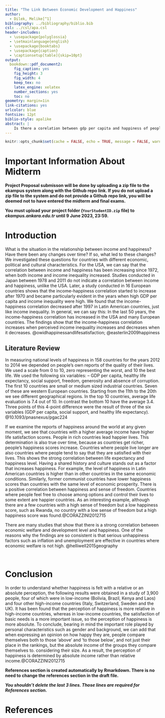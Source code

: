 ```yaml
---
title: "The Link Between Economic Development and Happiness"
author: 
  - Dilek, Melike[^1]
bibliography: ../bibliography/biblio.bib
csl: ../csl/apa.csl
header-includes:
  - \usepackage{polyglossia}
  - \setmainlanguage{english}
  - \usepackage{booktabs}
  - \usepackage{caption} 
  - \captionsetup[table]{skip=10pt}
output:
  bookdown::pdf_document2:
    fig_caption: yes
    fig_height: 3
    fig_width: 4
    keep_tex: no
    latex_engine: xelatex
    number_sections: yes
    toc: no
geometry: margin=1in
link-citations: yes
urlcolor: blue
fontsize: 12pt
biblio-style: apalike
abstract: |
    Is there a corelation between gdp per capita and happiness of people?
---
```

```r
knitr::opts_chunk$set(cache = FALSE, echo = TRUE, message = FALSE, warning = FALSE)
```

<!-- ======================================================================= -->
<!-- ============================== FOOTNOTES ============================== -->
<!-- ======================================================================= -->
[^1]: 20450586, [Github Repo](https://github.com/YOUR_USER_NAME_HERE/YOUR_REPO_NAME_HERE)

# Important Information About Midterm

\colorbox{BurntOrange}{WRITE YOUR GITHUB REPO LINK ON LINE 37 IN THIS FILE!}

**Project Proposal submisson will be done by uploading a zip file to the ekampus system along with the Github repo link. If you do not upload a zip file to the system and do not provide a Github repo link, you will be deemed not to have entered the midterm and final exams.**

**You must upload your project folder (`YourStudentID.zip` file) to *ekampus.ankara.edu.tr* until 9 June 2023, 23:59.**

\colorbox{WildStrawberry}{Read the README.md file in the project folder for more information.}

# Introduction

What is the situation in the relationship between income and happiness? Have there been any changes over time? If so, what led to these changes? We investigated these questions for countries with different economic, political and cultural characteristics. For the USA, we can say that the correlation between income and happiness has been increasing since 1972, when both income and income inequality increased.
Studies conducted in Japan between 1978 and 2011 do not indicate a correlation between income and happiness, unlike the USA.
Later, a study conducted in 16 European countries shows that the income-happiness correlation started to increase after 1970 and became particularly evident in the years when high GDP per capita and income inequality were high.
We found that the income-happiness correlation decreased after 1997 in Latin American countries, just like income inequality.
In general, we can say this: In the last 50 years, the income-happiness correlation has increased in the USA and many European countries.
The findings show that the income-happiness correlation increases when perceived income inequality increases and decreases when it decreases.
@owidhappinessandlifesatisfaction; @easterlin2009happiness

## Literature Review

In measuring national levels of happiness in 158 countries for the years 2012 to 2014 we depended on people’s own reports of the quality of their lives. We used a scale from 0 to 10, zero representing the worst, and 10 the best life. 
We used the following six variables: – GDP per capita, healthy life expectancy, social support, freedom, generosity and absence of corruption.
The first 10 countries are small or medium sized industrial countries. Seven of these are western European countries. Starting from the 11th to the 20th we see different geographical regions. 
In the top 10 countries, average life evaluation is 7.4 out of 10. In contrast the bottom 10 have the average 3.4. Three points of this 4-point difference were the result of three of the six variables (GDP per capita, social support, and healthy life expectancy). @10.1093/pnasnexus/pgac224

If we examine the reports of happiness around the world at any given moment, we see that countries with a higher average income have higher life satisfaction scores. People in rich countries lead happier lives. This determination is also true over time, because as countries get richer, people's happiness scores increase. Countries where people live longer are also countries where people tend to say that they are satisfied with their lives. This shows the strong correlation between life expectancy and happiness level.
Having a shared history and culture stands out as a factor that increases happiness. For example, the level of happiness in Latin American countries is higher than in other countries in the same economic conditions. Similarly, former communist countries have lower happiness scores than countries with the same level of economic prosperity.
There is a positive correlation between happiness and sense of freedom. Countries where people feel free to choose among options and control their lives to some extent are happier countries.
As an interesting example, although there are a few countries with a high sense of freedom but a low happiness score, such as Rwanda, no country with a low sense of freedom but a high happiness score was found.@CORAZZINI2012715

There are many studies that show that there is a strong correlation between economic welfare and development level and happiness. One of the reasons why the findings are so consistent is that serious unhappiness factors such as inflation and unemployment are effective in countries where economic welfare is not high. @helliwell2015geography



```r
```



```r

```


# Conclusion
In order to understand whether happiness is felt with a relative or an absolute perception, the following results were obtained in a study of 3,900 people, four of which were in low-income (Bolivia, Brazil, Kenya and Laos) and four other high-income countries (Italy, Switzerland, Sweden and the UK). It has been found that the perception of happiness is more relative in high-income countries, whereas in low-income countries, the satisfaction of basic needs is a more important issue, so the perception of happiness is more absolute. 
To conclude, bearing in mind the important role played by personal characteristics such as gender and background, we can add that when expressing an opinion on how happy they are, people compare themselves both to those 'above' and 'to those below', and not just their place in the rankings, but the absolute income of the groups they compare themselves to. considering their size. As a result, the perception of happiness is determined by absolute income rather than relative income.@CORAZZINI2012715


**References section is created automatically by Rmarkdown. There is no need to change the references section in the draft file.**

**_You shouldn't delete the last 3 lines. Those lines are required for References section._**

\newpage
# References {#references}
<div id="refs"></div>

